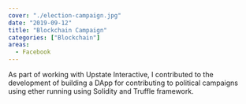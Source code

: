 ```yaml
---
cover: "./election-campaign.jpg"
date: "2019-09-12"
title: "Blockchain Campaign"
categories: ["Blockchain"]
areas:
  - Facebook
---
```

As part of working with Upstate Interactive, I contributed to the development of building a DApp for contributing to political campaigns using ether running using Solidity and Truffle framework.